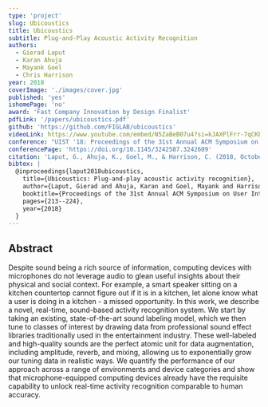 ```yaml
---
type: 'project'
slug: Ubicoustics
title: Ubicoustics
subtitle: Plug-and-Play Acoustic Activity Recognition
authors:
  - Gierad Laput
  - Karan Ahuja
  - Mayank Goel
  - Chris Harrison
year: 2018
coverImage: './images/cover.jpg'
published: 'yes'
ishomePage: 'no'
award: 'Fast Company Innovation by Design Finalist'
pdfLink: '/papers/ubicoustics.pdf'
github: 'https://github.com/FIGLAB/ubicoustics'
videoLink: https://www.youtube.com/embed/N5ZaBeB07u4?si=kJAXPlFrr-7qCKbT
conference: "UIST '18: Proceedings of the 31st Annual ACM Symposium on User Interface Software and Technology"
conferencePage: 'https://doi.org/10.1145/3242587.3242609'
citation: 'Laput, G., Ahuja, K., Goel, M., & Harrison, C. (2018, October). Ubicoustics: Plug-and-play acoustic activity recognition. In Proceedings of the 31st Annual ACM Symposium on User Interface Software and Technology (pp. 213-224).'
bibtex: |
  @inproceedings{laput2018ubicoustics,
    title={Ubicoustics: Plug-and-play acoustic activity recognition},
    author={Laput, Gierad and Ahuja, Karan and Goel, Mayank and Harrison, Chris},
    booktitle={Proceedings of the 31st Annual ACM Symposium on User Interface Software and Technology},
    pages={213--224},
    year={2018}
  }
---
```


## Abstract

Despite sound being a rich source of information, computing devices with microphones do not leverage audio to glean useful insights about their physical and social context. For example, a smart speaker sitting on a kitchen countertop cannot figure out if it is in a kitchen, let alone know what a user is doing in a kitchen - a missed opportunity. In this work, we describe a novel, real-time, sound-based activity recognition system. We start by taking an existing, state-of-the-art sound labeling model, which we then tune to classes of interest by drawing data from professional sound effect libraries traditionally used in the entertainment industry. These well-labeled and high-quality sounds are the perfect atomic unit for data augmentation, including amplitude, reverb, and mixing, allowing us to exponentially grow our tuning data in realistic ways. We quantify the performance of our approach across a range of environments and device categories and show that microphone-equipped computing devices already have the requisite capability to unlock real-time activity recognition comparable to human accuracy.
